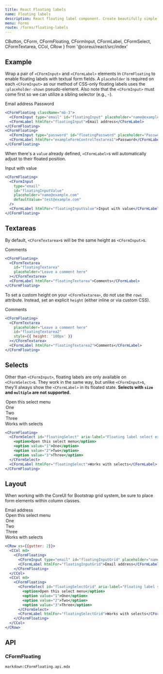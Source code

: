 ```yaml
---
title: React Floating labels
name: Floating labels
description: React floating label component. Create beautifully simple form labels that float over your input fields.
menu: Forms
route: /forms/floating-labels
---
```


  CButton,
  CForm,
  CFormFloating,
  CFormInput,
  CFormLabel,
  CFormSelect,
  CFormTextarea,
  CCol,
  CRow 
} from '@coreui/react/src/index'

## Example

Wrap a pair of `<CFormInput>` and `<CFormLabel>` elements in `CFormFloating` to enable floating labels with textual form fields. A `placeholder` is required on each `<CFormInput>` as our method of CSS-only floating labels uses the `:placeholder-shown` pseudo-element. Also note that the `<CFormInput>` must come first so we can utilize a sibling selector (e.g., `~`).

<Example>
  <CFormFloating className="mb-3">
    <CFormInput type="email" id="floatingInput" placeholder="name@example.com" />
    <CFormLabel htmlFor="floatingInput">Email address</CFormLabel>
  </CFormFloating>
  <CFormFloating>
    <CFormInput type="password" id="floatingPassword" placeholder="Password" />
    <CFormLabel htmlFor="exampleFormControlTextarea1">Password</CFormLabel>
  </CFormFloating>
</Example>

```jsx
<CFormFloating className="mb-3">
  <CFormInput type="email" id="floatingInput" placeholder="name@example.com" />
  <CFormLabel htmlFor="floatingInput">Email address</CFormLabel>
</CFormFloating>
<CFormFloating>
  <CFormInput type="password" id="floatingPassword" placeholder="Password" />
  <CFormLabel htmlFor="exampleFormControlTextarea1">Password</CFormLabel>
</CFormFloating>
```

When there's a `value` already defined, `<CFormLabel>`s will automatically adjust to their floated position.

<Example>
  <CFormFloating>
    <CFormInput
      type="email"
      id="floatingInputValue"
      placeholder="name@example.com"
      defaultValue="test@example.com"
    />
    <CFormLabel htmlFor="floatingInputValue">Input with value</CFormLabel>
  </CFormFloating>
</Example>

```jsx
<CFormFloating>
  <CFormInput
    type="email"
    id="floatingInputValue"
    placeholder="name@example.com"
    defaultValue="test@example.com"
  />
  <CFormLabel htmlFor="floatingInputValue">Input with value</CFormLabel>
</CFormFloating>
```

## Textareas

By default, `<CFormTextarea>`s will be the same height as `<CFormInput>`s.

<Example>
  <CFormFloating>
    <CFormTextarea
      id="floatingTextarea"
      placeholder="Leave a comment here"
    ></CFormTextarea>
    <CFormLabel htmlFor="floatingTextarea">Comments</CFormLabel>
  </CFormFloating>
</Example>

```jsx
<CFormFloating>
  <CFormTextarea
    id="floatingTextarea"
    placeholder="Leave a comment here"
  ></CFormTextarea>
  <CFormLabel htmlFor="floatingTextarea">Comments</CFormLabel>
</CFormFloating>
```

To set a custom height on your `<CFormTextarea>`, do not use the `rows` attribute. Instead, set an explicit `height` (either inline or via custom CSS).

<Example>
  <CFormFloating>
    <CFormTextarea
      placeholder="Leave a comment here"
      id="floatingTextarea2"
      style={{ height: '100px' }}
    ></CFormTextarea>
    <CFormLabel htmlFor="floatingTextarea2">Comments</CFormLabel>
  </CFormFloating>
</Example>

```jsx
<CFormFloating>
  <CFormTextarea
    placeholder="Leave a comment here"
    id="floatingTextarea2"
    style={{ height: '100px' }}
  ></CFormTextarea>
  <CFormLabel htmlFor="floatingTextarea2">Comments</CFormLabel>
</CFormFloating>
```

## Selects

Other than `<CFormInput>`, floating labels are only available on `<CFormSelect>`s. They work in the same way, but unlike `<CFormInput>`s, they'll always show the `<CFormLabel>` in its floated state. **Selects with `size` and `multiple` are not supported.**

<Example>
  <CFormFloating>
    <CFormSelect id="floatingSelect" aria-label="Floating label select example">
      <option>Open this select menu</option>
      <option value="1">One</option>
      <option value="2">Two</option>
      <option value="3">Three</option>
    </CFormSelect>
    <CFormLabel htmlFor="floatingSelect">Works with selects</CFormLabel>
  </CFormFloating>
</Example>

```jsx
<CFormFloating>
  <CFormSelect id="floatingSelect" aria-label="Floating label select example">
    <option>Open this select menu</option>
    <option value="1">One</option>
    <option value="2">Two</option>
    <option value="3">Three</option>
  </CFormSelect>
  <CFormLabel htmlFor="floatingSelect">Works with selects</CFormLabel>
</CFormFloating>
```

## Layout

When working with the CoreUI for Bootstrap grid system, be sure to place form elements within column classes.

<Example>
  <CRow xs={{gutter: 2}}>
    <CCol md>
      <CFormFloating>
        <CFormInput type="email" id="floatingInputGrid" placeholder="name@example.com" defaultValue="email@example.com" />
        <CFormLabel htmlFor="floatingInputGrid">Email address</CFormLabel>
      </CFormFloating>
    </CCol>
    <CCol md>
      <CFormFloating>
        <CFormSelect id="floatingSelectGrid" aria-label="Floating label select example">
          <option>Open this select menu</option>
          <option value="1">One</option>
          <option value="2">Two</option>
          <option value="3">Three</option>
        </CFormSelect>
        <CFormLabel htmlFor="floatingSelectGrid">Works with selects</CFormLabel>
      </CFormFloating>
    </CCol>
  </CRow>
</Example>

```jsx
<CRow xs={{gutter: 2}}>
  <CCol md>
    <CFormFloating>
      <CFormInput type="email" id="floatingInputGrid" placeholder="name@example.com" defaultValue="email@example.com" />
      <CFormLabel htmlFor="floatingInputGrid">Email address</CFormLabel>
    </CFormFloating>
  </CCol>
  <CCol md>
    <CFormFloating>
      <CFormSelect id="floatingSelectGrid" aria-label="Floating label select example">
        <option>Open this select menu</option>
        <option value="1">One</option>
        <option value="2">Two</option>
        <option value="3">Three</option>
      </CFormSelect>
      <CFormLabel htmlFor="floatingSelectGrid">Works with selects</CFormLabel>
    </CFormFloating>
  </CCol>
</CRow>
```

## API

### CFormFloating

`markdown:CFormFloating.api.mdx`